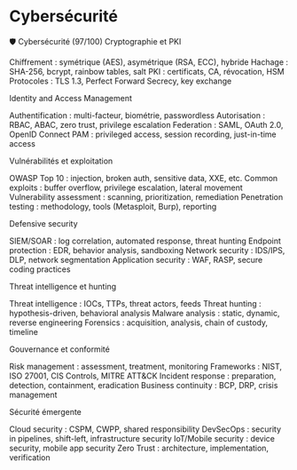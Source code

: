 # Cybersécurité

🛡️ Cybersécurité (97/100)
Cryptographie et PKI

Chiffrement : symétrique (AES), asymétrique (RSA, ECC), hybride
Hachage : SHA-256, bcrypt, rainbow tables, salt
PKI : certificats, CA, révocation, HSM
Protocoles : TLS 1.3, Perfect Forward Secrecy, key exchange

Identity and Access Management

Authentification : multi-facteur, biométrie, passwordless
Autorisation : RBAC, ABAC, zero trust, privilege escalation
Federation : SAML, OAuth 2.0, OpenID Connect
PAM : privileged access, session recording, just-in-time access

Vulnérabilités et exploitation

OWASP Top 10 : injection, broken auth, sensitive data, XXE, etc.
Common exploits : buffer overflow, privilege escalation, lateral movement
Vulnerability assessment : scanning, prioritization, remediation
Penetration testing : methodology, tools (Metasploit, Burp), reporting

Defensive security

SIEM/SOAR : log correlation, automated response, threat hunting
Endpoint protection : EDR, behavior analysis, sandboxing
Network security : IDS/IPS, DLP, network segmentation
Application security : WAF, RASP, secure coding practices

Threat intelligence et hunting

Threat intelligence : IOCs, TTPs, threat actors, feeds
Threat hunting : hypothesis-driven, behavioral analysis
Malware analysis : static, dynamic, reverse engineering
Forensics : acquisition, analysis, chain of custody, timeline

Gouvernance et conformité

Risk management : assessment, treatment, monitoring
Frameworks : NIST, ISO 27001, CIS Controls, MITRE ATT&CK
Incident response : preparation, detection, containment, eradication
Business continuity : BCP, DRP, crisis management

Sécurité émergente

Cloud security : CSPM, CWPP, shared responsibility
DevSecOps : security in pipelines, shift-left, infrastructure security
IoT/Mobile security : device security, mobile app security
Zero Trust : architecture, implementation, verification
